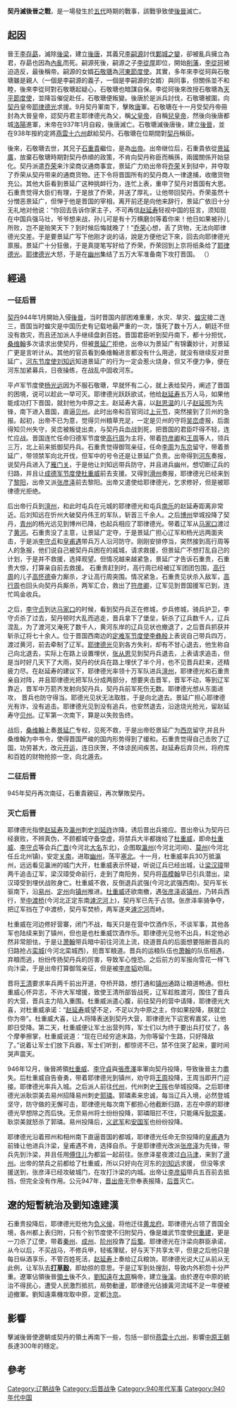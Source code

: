 {{Infobox Military Conflict
|conflict=契丹滅後晉之戰
|partof=
|image=  
|caption= 
|date= 944年1月—946年12月
|place=[[黃河流域|黃河流域]]、[[燕雲十六州|燕雲十六州]]
|territory=燕雲十六州
|result=[[後晉|後晉]]滅亡，遼短暫地統治黃河流域，之後[[後漢|後漢]]建立。
|combatant1=[[後晉|後晉]]
|combatant2=[[遼朝|契丹]]
|commander1=[[石重貴|石重貴]]<br/>[[杜重威|杜重威]]<br/>[[李守貞|李守貞]]<br/>[[張彥澤|張彥澤]]
|commander2=[[耶律德光|耶律德光]]
|strength1=
|strength2=
|notes=
}}
'''契丹滅後晉之戰'''，是一場發生於[[五代|五代]]時期的戰事，該戰爭致使[[後晉|後晉]]滅亡。

==起因==
晉王[[李存勗|李存勗]]，滅除[[後梁|後梁]]，建立[[後唐|後唐]]，其義兄[[李嗣源|李嗣源]]討伐[[鄴城之變|鄴城之變]]，卻被亂兵擁立為君，存勗也因為[[興教門之變|內亂]]而死。嗣源死後，嗣源之子[[李從厚|李從厚]]即位，開始[[削藩|削藩]]，[[李從珂|李從珂]]被迫造反，最後稱帝。嗣源的女婿[[石敬瑭|石敬瑭]]為[[河東節度使|河東節度使]]。其實，多年來李從珂與石敬瑭雖是親人（一個是李嗣源的義子，一個是李嗣源的女婿）與同事，但關係並不和睦，後來李從珂對石敬瑭起疑心，石敬瑭也暗謀自保。李從珂後來改授石敬瑭為[[天平節度使|天平節度使]]，並降旨催促赴任，石敬瑭便叛變。後唐於是派兵討伐，石敬瑭被圍，向[[契丹|契丹]]皇帝[[耶律德光|耶律德光]]求援。9月契丹軍南下，擊敗[[唐|唐]]軍。石敬瑭在十一月受契丹帝冊封為大晉皇帝，認契丹君主耶律德光為父，稱[[父皇帝|父皇帝]]，自稱[[兒皇帝|兒皇帝]]，然後向後唐都城[[洛陽|洛陽]]進軍，末帝在937年1月自殺，後唐滅亡。石敬瑭滅後唐後，建立[[後晉|後晉]]，並在938年按約定將[[燕雲十六州|燕雲十六州]]獻給契丹。石敬瑭在位期間對[[遼朝|契丹]]稱臣。

後來，石敬瑭去世，其兄子[[石重貴|石重貴]]繼位，是為[[出帝|出帝]]。出帝继位后，石重貴依從[[景延廣|景延廣]]，放棄石敬瑭時期對契丹恭順的政策，不肯向契丹称臣而稱孫，兩國關係开始惡化。契丹派遣[[乔荣|乔荣]]来汴梁商议通商事宜，景延广力劝出帝将[[乔荣|乔荣]]关到狱中，并夺取了乔荣从契丹带来的通商货物。还下令将晋国所有的契丹商人一律逮捕，收缴货物充公。其他大臣看到景延广这种挑衅行为，连忙上表，重申了契丹对晋国有大恩。石重贵觉得大臣们有理，于是放了乔荣，并送了厚礼，让他带回契丹。乔荣虽然十分憎恶景延广，但惮于他是晋国的宰相，离开前还是向他来辞行，景延广依旧十分无礼地对他说：“你回去告诉你家主子，不可再信[[赵延寿|赵延寿]]轻视中国的狂言，须知现在中国兵强马壮，爷爷想来战，孙儿可是有十万横磨剑等着你来！他日如果被孙儿所败，岂不是贻笑天下？到时候后悔就晚了！”[[乔荣|乔荣]]心想，丢了货物，无法向耶律德光交差。于是要景延广写下他刚才说的话，說是方便他记下來，回去向耶律德光禀报。景延广十分狂傲，于是真提笔写好给了乔荣，乔荣回到上京将纸条给了[[耶律德光|耶律德光]]。[[耶律德光|耶律德光]]大怒，于是在[[幽州|幽州]]集结了五万大军准备南下攻打晋国。
（）

==經過==

===一征后晋===
[[契丹|契丹]]944年1月開始入侵[[後晉|後晉]]，当时晋国内部困难重重，水灾、旱灾、[[蝗灾|蝗灾]]接二连三，晋国当时蝗灾是中国历史有记载地最严重的一次，饿死了数十万人，朝廷不但没有救灾，而且还加派人手继续盘剥百姓。晋国君臣听到契丹南下，都十分担忧，[[桑维翰|桑维翰]]多次请求出使契丹，但被[[景延广|景延广]]拒绝，出帝以为景延广有锦囊妙计，对景延广更是言听计从。其他的官员看到桑维翰进言都没有什么用途，就没有继续反对景延广。[[河东节度使|河东节度使]][[刘知远|刘知远]]知道景延广的行为一定会惹火烧身，但又不便力争，便在河东加紧募兵，日夜操练，在战乱中固收河东。

平卢军节度使[[杨光远|杨光远]]因为不服石敬瑭，早就怀有二心，就上表给契丹，阐述了晋国的困境，说可以趁此一举可灭。耶律德光跃跃欲试，他给[[赵延寿|赵延寿]]五万人马，如果他能成功打下晋国，就封他为中原之主。赵延寿大喜，以[[赵思温|赵思温]]的儿子[[赵延照|赵延照]]为先锋，南下进入晋国，直逼[[贝州|贝州]]。此时出帝和百官同过[[上元节|上元节]]，突然接到了贝州的急报。起初，出帝不已为意，觉得贝州粮草充足，一定是贝州的守将[[吴峦|吴峦]]虚报，后面得知贝州失守，吴峦被叛徒出卖，与契丹兵血战到死，把晋国的君臣吓得不轻，连忙应战。晋国连忙任命归德军节度使[[高行周|高行周]]为主将，带着[[符彦卿|符彦卿]]和[[王周|王周]]等人，领兵三万，北上前来抵御契丹兵。石重贵觉得御驾亲征，任命[[李周|李周]]为[[东京|东京]]留守，带着景延广，带领禁军向北开伐，但军中的号令还是让景延广负责。出帝得到[[河东|河东]]奏报，说契丹兵进入了[[雁门关|雁门关]]，于是他让刘知远带兵防守，并且进兵幽州，想切断辽兵的归路，并且让[[成德军节度使|成德军节度使]][[杜重威|杜重威]]前去支援。又得到[[滑州|滑州]]奏报，耶律德光已经来到了[[黎阳|黎阳]]，出帝又派[[张彦泽|张彦泽]]前去黎阳。出帝又遣使给耶律德光，乞求修好，但是被耶律德光拒绝。

后出帝行兵到[[澶州|澶州]]，和此时屯兵在元城的耶律德光和屯兵[[南乐|南乐]]的赵延寿距离非常近。后刘知远在忻州大破契丹伟王的军队，斩首三千余人。之后[[博州|博州]]举城投降了契丹，[[青州|青州]]的杨光远见到博州已降，也起兵相应了耶律德光。带着辽军从[[马家口|马家口]]渡过了[[黄河|黄河]]。石重贵没了主意，让景延广定夺，于是景延广担心辽军和杨光远两面夹击，于是派[[李守贞|李守贞]]和[[皇甫遇|皇甫遇]]带兵万人沿河防守。刚刚安排停当，突然接到高行周等人的急报，他们说自己被契丹兵困在的戚城，请求救援，但景延广不想打乱自己的计划，于是并不救援，选择观望。但情况越来越紧急，景延广才告诉石重贵，石重贵大惊，打算亲自前去救援。 石重贵赶到时，高行周已经被辽军团团包围，[[高行周|高行周]]的儿子[[高怀德|高怀德]]奋力厮杀，才让高行周突围。情况紧急，石重贵见状杀入敌军，[[高行周|高行周]]也回头向契丹兵厮杀，两军汇合，救出了[[符彦卿|符彦卿]]，辽军见到晋国援军已到，连忙鸣金收兵。

之后，[[李守贞|李守贞]]到达[[马家口|马家口]]的时候，看到契丹兵正在修城，步兵修城，骑兵护卫，李守贞杀了过去，契丹顿时大乱而逃走，晋兵拿下了堡垒，斩杀了辽兵数千人，辽兵混乱，为了渡河又淹死了数千人，黄河东岸的辽兵见状也撤退了，之后晋兵抓获并斩杀辽将七十余人。位于晋国西南边的[[定难军节度使|定难军节度使]][[李彝殷|李彝殷]]上表说自己带兵四万，渡过黄河，前去牵制了辽军。[[耶律德光|耶律德光]]见到各方失利，却有不甘心退去，他生称自己向北退去，实际上在路上设置埋伏，[[张从恩|张从恩]]见到契丹兵退去，上表请求追击，但是当时好几天下了大雨，契丹的伏兵在路上埋伏了半个月，也不见晋兵赶来，还精疲力尽。在赵延寿的建议下，耶律德光率领十万军队进兵[[澶州|澶州]]，耶律德光和石重贵亲自对阵，并且耶律德光把军队分成两部分，想要夹击晋军，晋军不动，等到辽军靠近，晋军中万箭齐发射向契丹兵，契丹兵前军死伤无数。耶律德光想从东面进攻， 晋兵也防守得当。耶德光见状无法取胜，于是向北退去。景延广担心耶律德光有诈，没有追击。耶律德光见到没有追兵，也安然退去，沿途烧光抢光，留赵延寿守[[贝州|贝州]]。辽军第一次南下，算是以失败告终。

战后，[[桑维翰|桑维翰]]上奏[[景延广|景延广]]专权，见死不救，于是出帝贬景延广为[[西京|西京]]留守,并且升桑维翰为中书令，使得晋国严峻的国内形势得到了缓和。石重贵觉得自己击败了辽国，功劳甚大，改元[[开运_(后晋)|开运]]，连日庆贺，不体谅民间疾苦。赵延寿后弃贝州，将府库和百姓的财物抢掠一空，向北遁去。

===二征后晋===
945年契丹再次南征，石重貴親征，再次擊敗契丹。
===灭亡后晋===
耶律德光指使[[赵延寿|赵延寿]]及[[瀛州|瀛州]]刺史[[刘延祚|刘延祚]]诈降，诱后晋出兵接应。晋出帝认为契丹已经衰败，不辨真伪，不顾都城守备空虚，将禁兵大半都拨给了[[杜重威|杜重威]]，即命[[杜重威|杜重威]]、[[李守贞|李守贞]]等会兵[[广晋|广晋]](今河北[[大名县|大名]]东北)，企图取[[瀛州|瀛州]](今河北河间)、[[莫州|莫州]](今河北任丘北州镇)，安定[[关南|关南]]，进取[[幽州|幽州]]，荡平[[塞北|塞北]]。十一月，杜重威率兵30万抵瀛州，远远看见瀛洲的城门大开，杜重威表示怀疑，听说辽兵已经出城，让[[梁汉璋|梁汉璋]]带两千追击辽军，梁汉璋受命前行，走到了南阳务，契丹将[[高模翰|高模翰]]早已引兵潜出，梁汉璋受到埋伏战败身亡。杜重威不救，反倒退兵武强(今河北武强西南)。契丹军长驱南下，沿[[易州|易州]]、[[定州|定州]]向[[镇州|镇州]]推进。[[杜重威|杜重威]]还欲南撤，遇[[张彦泽|张彦泽]]返[[镇州|镇州]]，乃转兵西行，至[[中渡桥|中渡桥]](今河北正定东南[[滹沱河|滹沱河]]上)，契丹军已先于占领。张彦泽率骑争夺，把辽军挡在了中渡桥，契丹军焚桥，两军遂夹[[滹沱河|滹沱河]]而峙。

杜重威在河边修好营寨，闭门不战，每天只是在营中饮酒作乐，不谈军事，其他各军也陆续来到了镇州，但也是也杜重威饮酒作乐。耶律德光见他不出兵，料定他必然非常胆怯，于是让[[萧翰|萧翰]]带兵暗中前往河流上流，绕道晋兵的后面想要阻断晋兵的归路抢占[[栾城|栾城]](今河北栾城西)，扼晋军粮道。晋兵的运粮队伍也[[萧翰|萧翰]]的队伍相遇，弃粮而逃，纷纷传扬契丹兵的厉害，导致军心惶恐。之后前方的军报向雪花一样飞向汴梁，于是出帝打算御驾亲征，但是被[[李彦韬|李彦韬]]劝阻。

晋将[[王清|王清]]要求率兵两千前出开道，夺桥开路，想打通和[[镇州|镇州]]通路让粮道畅通。但杜重威心怀异志，不许大军增援，致使王清所部皆战死，辽军趁胜渡河，围住了晋兵的大营，晋兵主力陷入重围。杜重威派遣心腹，前往契丹的营中请降，耶律德光大喜，对杜重威承诺：“[[赵延寿|赵延寿]]威望不足，不足以为中原之主，你如果投降，朕就立你为帝”。杜重威大喜，让人将降表送到契丹大营，耶律德光下诏宽宥嘉奖，让他即日受降。第二天，杜重威便让军士出营列阵，军士们以为终于要出兵打仗了，各个摩拳擦掌，杜重威说道：“现在已经穷途末路，为你等留个生路，只好降敌了。”说着让军士们放下兵器，军士们听到，都惊谔不已，禁不住哭了起来，霎时间哭声震天。

946年12月，後晉將領[[杜重威|杜重威]]、[[李守貞|李守貞]]與[[張彥澤|張彥澤]]率軍向契丹投降，导致後晉主力盡失。后杜重威自告奋勇，带着耶律德光到镇州，劝守将[[王周|王周]]投降，王周当即开门迎接。耶律德光率兵入城。之后派人前往[[代州|代州]]，代州刺史[[王晖|王晖]]也举城投降。之后耶律德光派耿崇美去易州招降易州刺史[[郭璘|郭璘]]。郭璘素来忠诚，每当辽兵入境，必然登城坚守，防守做的无懈可击，耶律德光每次南下都担心他截断归路，志在中原的耶律德光早想除之而后快。无奈易州将士纷纷投降，郭璘阻拦不住，只能痛斥[[耿崇美|耿崇美]]，耿崇美就怒杀了郭璘。易州投降后，[[义武军|义武军]]和[[安国军|安国军]]也纷纷投降。

耶律德光沿着邢州和相州南下直逼晋国的都城，耶律德光任命无奈投降的[[皇甫遇|皇甫遇]]为前锋让他进兵汴梁，皇甫遇不肯，选择自杀。于是耶律德光改派[[张彦泽|张彦泽]]为先锋，带兵先到汴梁，并且任用[[傅住儿|傅住儿]]为都监一起前往。张彦泽星夜渡过[[白马津|白马津]]，来到了[[滑州|滑州]]。出帝的禁兵之前都给了杜重威，所以只好向在河东的[[刘知远|刘知远]]求援， 但没等求援送到，张彦泽已经攻破城门，在攻打汴梁的内城。出帝让[[李彦韬|李彦韬]]带兵五百前去抵挡，但完全没有作用。公元947年，[[晋出帝|晋出帝]]无奈奉表报降，[[后晋|后晋]]灭亡。

==遼的短暫統治及劉知遠建漢==
石重贵投降后，耶律德光贬他为[[负义侯|负义侯]]，将他迁往[[黄龙府|黄龙府]]。耶律德光占领了晋国全境，各州都上表归附，只有个别节度使不归附契丹，像是雄武节度使[[何重建|何重建]]，更是一刀杀了辽使，带着[[秦州|秦州]]、[[成州|成州]]、[[阶州|阶州]]投靠了[[后蜀|后蜀]]。耶律德光在汴梁向群臣承诺，从今以后，不买战马，不修兵甲，轻徭薄赋，好与天下共享太平，但是之后他只是每日纵酒享乐，不管百姓死活，[[赵延寿|赵延寿]]上奏给辽兵粮饷，耶律德光说大辽从前从无此例，让军队去'''[[打草穀|打草穀]]'''，即劫掠的意思。于是辽军到处搜刮，导致内外积怨十分严重。遼軍佔領後晉[[領土|領土]]後不久，[[劉知遠|劉知遠]]在[[太原|太原]]稱帝，建立[[後漢|後漢]]。由於遼在中原的統治不得民心，遭受人民激烈抵抗，局勢動盪，耶律德光佔據黃河流域不足一年便被迫撤軍。劉知遠乘機攻取中原，定都[[汴京|汴京]]。

==影響==
擊滅後晉使遼朝或契丹的領土再南下一些，包括一部份[[燕雲十六州|燕雲十六州]]，影響[[中原王朝|中原王朝]]長達300年的穩定。
==參考==
{{Reflist|2}}

{{五代十國歷史事件}}
{{遼金夏歷史事件}}

[[Category:辽朝战争|Category:辽朝战争]]
[[Category:后晋战争|Category:后晋战争]]
[[Category:940年代军事|Category:940年代军事]]
[[Category:940年代中国|Category:940年代中国]]